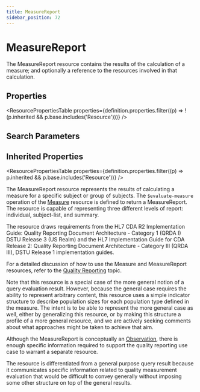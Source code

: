 ```yaml
---
title: MeasureReport
sidebar_position: 72
---
```



# MeasureReport

The <Link to="/docs/api/fhir/resources/measurereport">MeasureReport</Link> resource contains the results of the calculation of a measure; and optionally a reference to the resources involved in that calculation.

<Tabs queryString="section">
  <TabItem value="schema" label="Schema" default>

## Properties

<ResourcePropertiesTable
  properties={definition.properties.filter((p) => !(p.inherited && p.base.includes('Resource')))}
/>

## Search Parameters

<SearchParamsTable searchParams={definition.searchParameters} />

## Inherited Properties

<ResourcePropertiesTable properties={definition.properties.filter((p) => p.inherited && p.base.includes('Resource'))} />

  </TabItem>
<TabItem value="usage" label="Usage">
<div> <a name="bnc"></a>   <p> The <Link to="/docs/api/fhir/resources/measurereport">MeasureReport</Link> resource represents the results of calculating a measure for a specific subject or group of subjects. The <code>$evaluate-measure</code> operation of the <a href="/docs/api/fhir/resources/measure">Measure</a> resource is defined to return a <Link to="/docs/api/fhir/resources/measurereport">MeasureReport</Link>. The resource is capable of representing three different levels of report: individual, subject-list, and summary. </p>  <p> The resource draws requirements from the HL7 CDA R2 Implementation Guide: Quality Reporting Document Architecture - Category 1 (QRDA I) DSTU Release 3 (US Realm) and the HL7 Implementation Guide for CDA Release 2: Quality Reporting Document Architecture - Category III (QRDA III), DSTU Release 1 implementation guides. </p>  <p>For a detailed discussion of how to use the <Link to="/docs/api/fhir/resources/measure">Measure</Link> and <Link to="/docs/api/fhir/resources/measurereport">MeasureReport</Link> resources, refer to the <a href="https://www.hl7.org/fhir/clinicalreasoning-quality-reporting.html">Quality Reporting</a> topic.</p>  <p>Note that this resource is a special case of the more general notion of a query evaluation result. However, because the general case requires the ability to represent arbitrary content, this resource uses a simple indicator structure to describe population sizes for each population type defined in the measure. The intent is to be able to represent the more general case as well, either by generalizing this resource, or by making this structure a profile of a more general resource, and we are actively seeking comments about what approaches might be taken to achieve that aim.</p> </div>
</TabItem>
<TabItem value="relationships" label="Relationships">
<div>  <p>Although the <Link to="/docs/api/fhir/resources/measurereport">MeasureReport</Link> is conceptually an <a href="/docs/api/fhir/resources/observation">Observation</a>, there is enough specific information required to support the quality reporting use case to warrant a separate resource.</p>  <p>The resource is differentiated from a general purpose query result because it communicates specific information related to quality measurement evaluation that would be difficult to convey generally without imposing some other structure on top of the general results.</p> </div>
</TabItem>


</Tabs>

